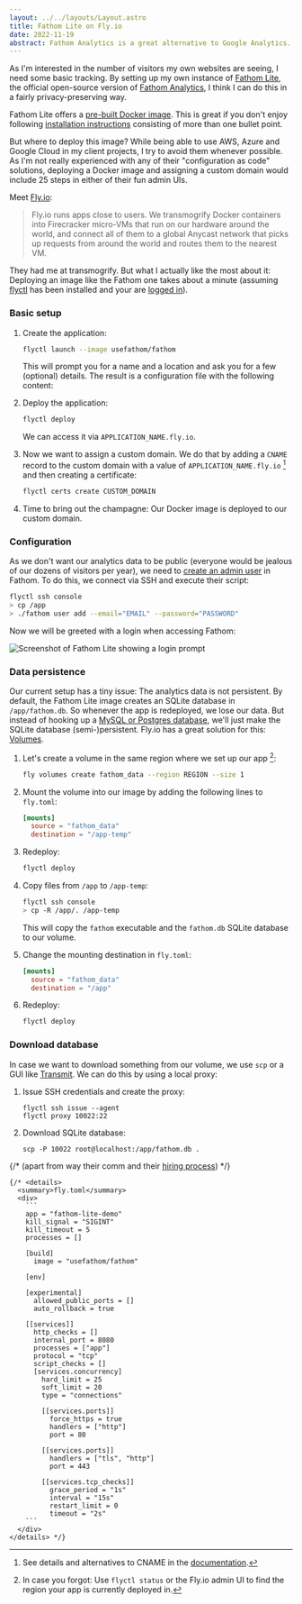 ```yaml
---
layout: ../../layouts/Layout.astro
title: Fathom Lite on Fly.io
date: 2022-11-19
abstract: Fathom Analytics is a great alternative to Google Analytics. They provide a lite version to deploy on your own server. Mine lives on Fly.io, which is incredibly nice to use.
---
```



As I'm interested in the number of visitors my own websites are seeing, I need some basic tracking. By setting up my own instance of [Fathom Lite](https://github.com/usefathom/fathom), the official open-source version of [Fathom Analytics](https://usefathom.com/), I think I can do this in a fairly privacy-preserving way.

Fathom Lite offers a [pre-built Docker image](https://hub.docker.com/r/usefathom/fathom/). This is great if you don't enjoy following [installation instructions](https://github.com/usefathom/fathom/blob/master/docs/Installation%20instructions.md) consisting of more than one bullet point.

But where to deploy this image? While being able to use AWS, Azure and Google Cloud in my client projects, I try to avoid them whenever possible. As I'm not really experienced with any of their "configuration as code" solutions, deploying a Docker image and assigning a custom domain would include 25 steps in either of their fun admin UIs.

Meet [Fly.io](https://fly.io):

> Fly.io runs apps close to users. We transmogrify Docker containers into Firecracker micro-VMs that run on our hardware around the world, and connect all of them to a global Anycast network that picks up requests from around the world and routes them to the nearest VM.

They had me at transmogrify. But what I actually like the most about it: Deploying an image like the Fathom one takes about a minute (assuming [flyctl](https://fly.io/docs/hands-on/install-flyctl/) has been installed and your are [logged in](https://fly.io/docs/getting-started/log-in-to-fly/)).

### Basic setup

1.  Create the application:

    ```sh
    flyctl launch --image usefathom/fathom
    ```

    This will prompt you for a name and a location and ask you for a few (optional) details. The result is a configuration file with the following content:

2.  Deploy the application:

    ```sh
    flyctl deploy
    ```

    We can access it via `APPLICATION_NAME.fly.io`.

3.  Now we want to assign a custom domain. We do that by adding a `CNAME` record to the custom domain with a value of `APPLICATION_NAME.fly.io` [^1] and then creating a certificate:

    ```sh
    flyctl certs create CUSTOM_DOMAIN
    ```

4.  Time to bring out the champagne: Our Docker image is deployed to our custom domain.

### Configuration

As we don't want our analytics data to be public (everyone would be jealous of our dozens of visitors per year), we need to [create an admin user](https://github.com/usefathom/fathom/blob/master/docs/Installation%20instructions.md#register-your-admin-user) in Fathom. To do this, we connect via SSH and execute their script:

```sh
flyctl ssh console
> cp /app
> ./fathom user add --email="EMAIL" --password="PASSWORD"
```

Now we will be greeted with a login when accessing Fathom:

<Image
  src={loginScreen}
  alt="Screenshot of Fathom Lite showing a login prompt"
  width={700}
  format="webp"
/>

### Data persistence

Our current setup has a tiny issue: The analytics data is not persistent. By default, the Fathom Lite image creates an SQLite database in `/app/fathom.db`. So whenever the app is redeployed, we lose our data. But instead of hooking up a [MySQL or Postgres database](https://github.com/usefathom/fathom/blob/master/docs/Configuration.md#accepted-values--defaults), we'll just make the SQLite database (semi-)persistent. Fly.io has a great solution for this: [Volumes](https://fly.io/docs/reference/volumes/).

1. Let's create a volume in the same region where we set up our app [^2]:

   ```sh
   fly volumes create fathom_data --region REGION --size 1
   ```

2. Mount the volume into our image by adding the following lines to `fly.toml`:
   ```toml
   [mounts]
     source = "fathom_data"
     destination = "/app-temp"
   ```
3. Redeploy:

   ```sh
   flyctl deploy
   ```

4. Copy files from `/app` to `/app-temp`:

   ```bash
   flyctl ssh console
   > cp -R /app/. /app-temp
   ```

   This will copy the `fathom` executable and the `fathom.db` SQLite database to our volume.

5. Change the mounting destination in `fly.toml`:
   ```toml
   [mounts]
     source = "fathom_data"
     destination = "/app"
   ```
6. Redeploy:

   ```sh
   flyctl deploy
   ```

### Download database

In case we want to download something from our volume, we use `scp` or a GUI like [Transmit](https://panic.com/transmit/). We can do this by using a local proxy:

1. Issue SSH credentials and create the proxy:

   ```
   flyctl ssh issue --agent
   flyctl proxy 10022:22
   ```

2. Download SQLite database:

   ```
   scp -P 10022 root@localhost:/app/fathom.db .
   ```

{/* (apart from way their comm and their [hiring process](https://fly.io/docs/hiring/hiring/)) */}

    {/* <details>
      <summary>fly.toml</summary>
      <div>
        ```
        app = "fathom-lite-demo"
        kill_signal = "SIGINT"
        kill_timeout = 5
        processes = []

        [build]
          image = "usefathom/fathom"

        [env]

        [experimental]
          allowed_public_ports = []
          auto_rollback = true

        [[services]]
          http_checks = []
          internal_port = 8080
          processes = ["app"]
          protocol = "tcp"
          script_checks = []
          [services.concurrency]
            hard_limit = 25
            soft_limit = 20
            type = "connections"

            [[services.ports]]
              force_https = true
              handlers = ["http"]
              port = 80

            [[services.ports]]
              handlers = ["tls", "http"]
              port = 443

            [[services.tcp_checks]]
              grace_period = "1s"
              interval = "15s"
              restart_limit = 0
              timeout = "2s"
        ```
      </div>
    </details> */}

[^1]: See details and alternatives to CNAME in the [documentation](https://fly.io/docs/app-guides/custom-domains-with-fly/).
[^2]: In case you forgot: Use `flyctl status` or the Fly.io admin UI to find the region your app is currently deployed in.
